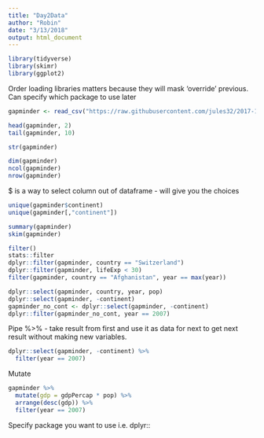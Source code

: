 ```yaml
---
title: "Day2Data"
author: "Robin"
date: "3/13/2018"
output: html_document
---
```

```r
library(tidyverse)
library(skimr)
library(ggplot2)
```
Order loading libraries matters because they will mask 'override' previous. Can specify which package to use later
```r
gapminder <- read_csv("https://raw.githubusercontent.com/jules32/2017-11-30-MBARI/gh-pages/data/gapminder.csv")
```

```r
head(gapminder, 2)
tail(gapminder, 10)
```

```r
str(gapminder)
```

```r
dim(gapminder)
ncol(gapminder)
nrow(gapminder)
```
$ is a way to select column out of dataframe - will give you the choices
```r
unique(gapminder$continent)
unique(gapminder[,"continent"])
```

```r
summary(gapminder)
skim(gapminder)
```
```r
filter()
stats::filter
dplyr::filter(gapminder, country == "Switzerland")
dplyr::filter(gapminder, lifeExp < 30)
filter(gapminder, country == "Afghanistan", year == max(year))
```

```r
dplyr::select(gapminder, country, year, pop)
dplyr::select(gapminder, -continent)
gapminder_no_cont <- dplyr::select(gapminder, -continent)
dplyr::filter(gapminder_no_cont, year == 2007)
```
Pipe %>% - take result from first and use it as data for next to get next result without making new variables.
```r
dplyr::select(gapminder, -continent) %>% 
  filter(year == 2007)
```
Mutate
```r
gapminder %>%
  mutate(gdp = gdpPercap * pop) %>%
  arrange(desc(gdp)) %>%
  filter(year == 2007)
```
Specify package you want to use i.e. dplyr::